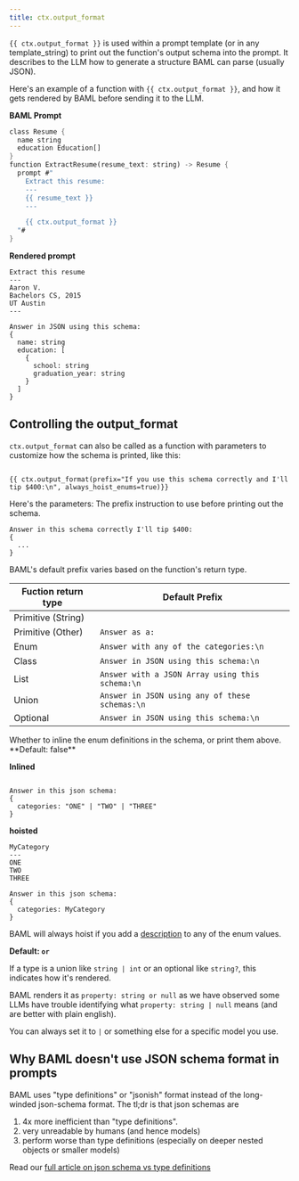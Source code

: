 ```yaml
---
title: ctx.output_format
---
```


`{{ ctx.output_format }}` is used within a prompt template (or in any template_string) to print out the function's output schema into the prompt. It describes to the LLM how to generate a structure BAML can parse (usually JSON).

Here's an example of a function with `{{ ctx.output_format }}`, and how it gets rendered by BAML before sending it to the LLM.

**BAML Prompt**

```rust
class Resume {
  name string
  education Education[]
}
function ExtractResume(resume_text: string) -> Resume {
  prompt #"
    Extract this resume:
    ---
    {{ resume_text }}
    ---

    {{ ctx.output_format }}
  "#
}
```

**Rendered prompt**

```text
Extract this resume
---
Aaron V.
Bachelors CS, 2015
UT Austin
---

Answer in JSON using this schema: 
{
  name: string
  education: [
    {
      school: string
      graduation_year: string
    }
  ]
}
```

## Controlling the output_format

`ctx.output_format` can also be called as a function with parameters to customize how the schema is printed, like this:
```text

{{ ctx.output_format(prefix="If you use this schema correctly and I'll tip $400:\n", always_hoist_enums=true)}}
```

Here's the parameters:
<ParamField path="prefix" type="string">
The prefix instruction to use before printing out the schema. 

```text
Answer in this schema correctly I'll tip $400:
{
  ...
}
```
BAML's default prefix varies based on the function's return type.

| Fuction return type | Default Prefix |
| --- | --- |
| Primitive (String) |  |
| Primitive (Other) | `Answer as a: ` |
| Enum | `Answer with any of the categories:\n` |
| Class | `Answer in JSON using this schema:\n` |
| List | `Answer with a JSON Array using this schema:\n` |
| Union | `Answer in JSON using any of these schemas:\n` |
| Optional | `Answer in JSON using this schema:\n` |

</ParamField>

<ParamField path="always_hoist_enums" type="boolean" > 
Whether to inline the enum definitions in the schema, or print them above. **Default: false**


**Inlined**
```

Answer in this json schema:
{
  categories: "ONE" | "TWO" | "THREE"
}
```

**hoisted**
```
MyCategory
---
ONE
TWO
THREE

Answer in this json schema:
{
  categories: MyCategory
}
```

<Warning>BAML will always hoist if you add a [description](/docs/snippets/enum#aliases-descriptions) to any of the enum values.</Warning>

</ParamField>

<ParamField path="or_splitter" type="string" >

**Default: ` or `**

If a type is a union like `string | int` or an optional like `string?`, this indicates how it's rendered. 


BAML renders it as `property: string or null` as we have observed some LLMs have trouble identifying what `property: string | null` means (and are better with plain english).

You can always set it to ` | ` or something else for a specific model you use.
</ParamField>

## Why BAML doesn't use JSON schema format in prompts
BAML uses "type definitions" or "jsonish" format instead of the long-winded json-schema format.
The tl;dr is that json schemas are
1. 4x more inefficient than "type definitions".
2. very unreadable by humans (and hence models)
3. perform worse than type definitions (especially on deeper nested objects or smaller models)

Read our [full article on json schema vs type definitions](https://www.boundaryml.com/blog/type-definition-prompting-baml)
